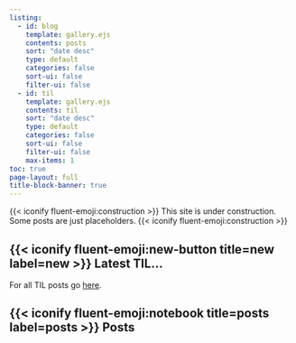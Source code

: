 ```yaml
---
listing:
  - id: blog
    template: gallery.ejs
    contents: posts
    sort: "date desc"
    type: default
    categories: false
    sort-ui: false
    filter-ui: false
  - id: til
    template: gallery.ejs
    contents: til
    sort: "date desc"
    type: default
    categories: false
    sort-ui: false
    filter-ui: false
    max-items: 1
toc: true
page-layout: full
title-block-banner: true
---
```


:::{.callout-warning}
{{< iconify fluent-emoji:construction >}} This site is under construction. Some
posts are just placeholders. {{< iconify fluent-emoji:construction >}}
:::

## {{< iconify fluent-emoji:new-button title=new label=new >}} Latest TIL...
For all TIL posts go [here](./til.qmd).

:::{#til}
:::

## {{< iconify fluent-emoji:notebook title=posts label=posts >}} Posts
:::{#blog}
:::
